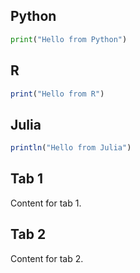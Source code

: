::: {.panel-tabset}
## Python
```python
print("Hello from Python")
```

## R
```r
print("Hello from R")
```

## Julia
```julia
println("Hello from Julia")
```
:::

::: {.panel-tabset group="language"}
## Tab 1
Content for tab 1.

## Tab 2
Content for tab 2.
:::
